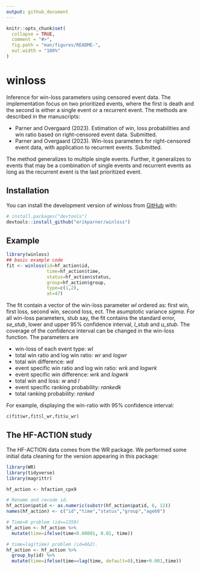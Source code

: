 ```yaml
---
output: github_document
---
```


<!-- README.md is generated from README.Rmd. Please edit that file -->

```r
knitr::opts_chunk$set(
  collapse = TRUE,
  comment = "#>",
  fig.path = "man/figures/README-",
  out.width = "100%"
)
```

# winloss

<!-- badges: start -->
<!-- badges: end -->

Inference for win-loss parameters using censored event data. The implementation focus on two prioritized events, where the first is death and the second is either a single event or a recurrent event. The methods are described in the manuscripts:

* Parner and Overgaard (2023). Estimation of win, loss probabilities and win ratio based on right-censored event data. Submitted.
* Parner and Overgaard (2023). Win-loss parameters for right-censored event data, with application to recurrent events. Submitted.

The method generalizes to multiple single events. Further, it generalizes to events that may be a combination of single events and recurrent events as long as the recurrent event is the last prioritized event.


## Installation

You can install the development version of winloss from [GitHub](https://github.com/) with:

``` r
# install.packages("devtools")
devtools::install_github("erikparner/winloss")
```

## Example

```r
library(winloss)
## basic example code
fit <- winloss(id=hf_action$id,
               time=hf_action$time, 
               status=hf_action$status, 
               group=hf_action$group, 
               type=c(1,2), 
               at=47)
```

The fit contain a vector of the win-loss parameter *wl* ordered as: first win, first loss, second win, second loss, ect. The asumptotic variance *sigma*. For all win-loss parameters, stub say, the fit contains the standard error, *se_stub*, lower and upper 95% confidence interval, *l_stub* and *u_stub*. The coverage of the confidence interval can be changed in the win-loss function. The parameters are

* win-loss of each event type: *wl*
* total win ratio and log win ratio: *wr* and *logwr*
* total win difference: *wd*
* event specific win ratio and log win ratio: *wrk* and *logwrk*
* event specific win difference: *wrk* and *logwrk*
* total win and loss: *w* and *l*
* event specific ranking probability: *rankedk*
* total ranking probability: *ranked*

For example, displaying the win-ratio with 95% confidence interval:

```r
c(fit$wr,fit$l_wr,fit$u_wr)
```


## The HF-ACTION study

The HF-ACTION data comes from the WR package. We performed some initial data cleaning for the version appearing in this package:

```r
library(WR)
library(tidyverse)
library(magrittr)

hf_action <- hfaction_cpx9

# Rename and recode id.
hf_action$patid <- as.numeric(substr(hf_action$patid, 6, 12))
names(hf_action) <- c("id","time","status","group","age60")

# Time=0 problem (id==1359)
hf_action <- hf_action %>%
  mutate(time=ifelse(time<0.00001, 0.01, time)) 

# time=lag(time) problem (id=662).
hf_action <- hf_action %>%
  group_by(id) %>%
  mutate(time=ifelse(time==lag(time, default=0),time+0.001,time))
```

